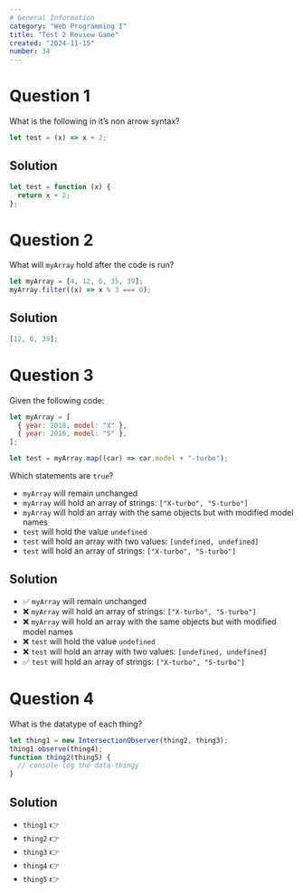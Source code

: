 ```yaml
---
# General Information
category: "Web Programming I"
title: "Test 2 Review Game"
created: "2024-11-15"
number: 34
---
```


# Question 1

What is the following in it’s non arrow syntax?

```js
let test = (x) => x + 2;
```

## Solution

```js
let test = function (x) {
  return x + 2;
};
```

# Question 2

What will `myArray` hold after the code is run?

```js
let myArray = [4, 12, 6, 35, 39];
myArray.filter((x) => x % 3 === 0);
```

## Solution

```js
[12, 6, 39];
```

# Question 3

Given the following code:

```js
let myArray = [
  { year: 2018, model: "X" },
  { year: 2016, model: "S" },
];

let test = myArray.map((car) => car.model + "-turbo");
```

Which statements are `true`?

- `myArray` will remain unchanged
- `myArray` will hold an array of strings: `["X-turbo", "S-turbo"]`
- `myArray` will hold an array with the same objects but with modified model names
- `test` will hold the value `undefined`
- `test` will hold an array with two values: `[undefined, undefined]`
- `test` will hold an array of strings: `["X-turbo", "S-turbo"]`

## Solution

- ✅ `myArray` will remain unchanged
- ❌ `myArray` will hold an array of strings: `["X-turbo", "S-turbo"]`
- ❌ `myArray` will hold an array with the same objects but with modified model names
- ❌ `test` will hold the value `undefined`
- ❌ `test` will hold an array with two values: `[undefined, undefined]`
- ✅ `test` will hold an array of strings: `["X-turbo", "S-turbo"]`

# Question 4

What is the datatype of each thing?

```js
let thing1 = new IntersectionObserver(thing2, thing3);
thing1.observe(thing4);
function thing2(thing5) {
  // console log the data-thingy
}
```

## Solution

- `thing1` 👉
- `thing2` 👉
- `thing3` 👉
- `thing4` 👉
- `thing5` 👉
